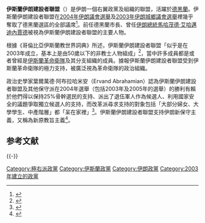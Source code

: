 {{Infobox Political Party
| country       = 伊朗
| party_name    = ائتلاف آبادگران ایران اسلامی<br>伊斯蘭伊朗建設者聯盟
| colorcode     = #009900
| party_logo    = [[Image:Flag_of_Iran.svg|150px]]
| leader        = [[馬哈茂德·艾哈邁迪內賈德|艾哈邁迪內賈德]]
| leader1_title = 副黨魁 |
| leader1_name = [[娜斯蘭·索爾坦亥|索爾坦亥]] |
| foundation    = 2003年4月11日
| ideology      = [[伊斯蘭主義|伊斯蘭主義]]<br>[[反共主義|反共主義]]<br>[[民粹主義|民粹主義]]<br>[[保守主義|伊斯蘭保守主義]]
| position      = [[右翼|右翼]]
| headquarters  = [[伊朗|伊朗]][[德黑蘭|德黑蘭]]
| international = 沒有
| website       = http://www.abadgaran.ir/
}}

'''伊斯蘭伊朗建設者聯盟'''（{{Lang-fa|'''ائتلاف آبادگران ایران اسلامی'''|'''E'telāf-e Ābādgarān-e Īrān-e Eslāmī'''}}）是伊朗一個右翼政黨及組織的聯盟，活躍於[[德黑蘭|德黑蘭]]。伊斯蘭伊朗建設者聯盟在[[2004年伊朗議會選舉|2004年伊朗議會選舉]]及[[2003年伊朗城鄉議會選舉|2003年伊朗城鄉議會選舉]]裡幾乎奪取了德黑蘭選區的全部議席<ref>{{cite book | title=''Mahmoud Ahmadinejad: President of Iran'' | url=https://archive.org/details/mahmoudahmadinej00broy | publisher=The Rosen Publishing Group | author=Matthew Broyles | year=2007年 | pages=第52頁 | isbn=1404219005 | language = en}}</ref>。前任德黑蘭市長、曾任[[伊朗總統|伊朗總統]][[馬哈茂德·艾哈邁迪內賈德|馬哈茂德·艾哈邁迪內賈德]]被視為伊斯蘭伊朗建設者聯盟的主要人物。

根據《哥倫比亞伊斯蘭教世界詞典》所述，伊斯蘭伊朗建設者聯盟「似乎是在2003年成立，基本上是由50歲以下的非教士人物組成」<ref>{{cite book | title=''The Columbia world dictionary of Islamism'' | publisher=Columbia University Press | author=Olivier Roy、Antoine Sfeir | year=2007年 | pages=第147頁 | isbn=023114640X | language = en}}</ref>，當中許多成員都是或者曾經是[[伊斯蘭革命衛隊|伊斯蘭革命衛隊]]及其分支組織的成員。據報伊斯蘭伊朗建設者聯盟受到伊斯蘭革命衛隊的極力支持，被廣泛視為革命衛隊的政治組織。

政治史學家葉爾萬德·阿布拉哈米安（Ervand Abrahamian）認為伊斯蘭伊朗建設者聯盟及其他保守派在2004年選舉（包括2003年及2005年的選舉）的勝利有賴於他們得以保持25%骨幹選民的支持、派出了退伍軍人作為候選人、利用國家安全的議題爭取獨立候選人的支持，而改革派尋求支持的對象包括「大部分婦女、大學學生、中產階層」都「呆在家裡」<ref>{{cite book | title=''A history of modern Iran'' | publisher=Cambridge University Press | author=Ervand Abrahamian | year=2008年 | pages=第193頁 | isbn=0521528917 | language = en}}</ref>。伊斯蘭伊朗建設者聯盟支持伊朗新保守主義，又稱為新原教旨主義<ref>{{cite web | url=http://www.cfr.org/iran/fight-between-irans-neoconservatives-conservatives/p16598?breadcrumb=%2Fpublication%2Fpublication_list%3Ftype%3Dinterview | title=The Fight between Iran's Neoconservatives and Conservatives | publisher=CFR | date=2008-07-19 | accessdate=June 20, 2011 | language=en | archive-url=https://web.archive.org/web/20110622071202/http://www.cfr.org/iran/fight-between-irans-neoconservatives-conservatives/p16598?breadcrumb=%2Fpublication%2Fpublication_list%3Ftype=interview | archive-date=2011-06-22 | dead-url=yes }}</ref>。

== 参考文献 ==
{{Reflist}}

{{-}}
{{伊朗政黨}}

[[Category:極右派政黨|Category:極右派政黨]]
[[Category:伊斯蘭政黨|Category:伊斯蘭政黨]]
[[Category:伊朗政黨|Category:伊朗政黨]]
[[Category:2003年建立的政黨|Category:2003年建立的政黨]]